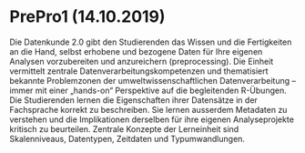 # PrePro1 (14.10.2019)

Die Datenkunde 2.0 gibt den Studierenden das Wissen und die Fertigkeiten an die Hand, selbst erhobene und bezogene Daten für Ihre eigenen Analysen vorzubereiten und anzureichern (preprocessing). Die Einheit vermittelt zentrale Datenverarbeitungskompetenzen und thematisiert bekannte Problemzonen der umweltwissenschaftlichen Datenverarbeitung – immer mit einer „hands-on“ Perspektive auf die begleitenden R-Übungen. Die Studierenden lernen die Eigenschaften ihrer Datensätze in der Fachsprache korrekt zu beschreiben. Sie lernen ausserdem Metadaten zu verstehen und die Implikationen derselben für ihre eigenen Analyseprojekte kritisch zu beurteilen. Zentrale Konzepte der Lerneinheit sind Skalenniveaus, Datentypen, Zeitdaten und Typumwandlungen.


